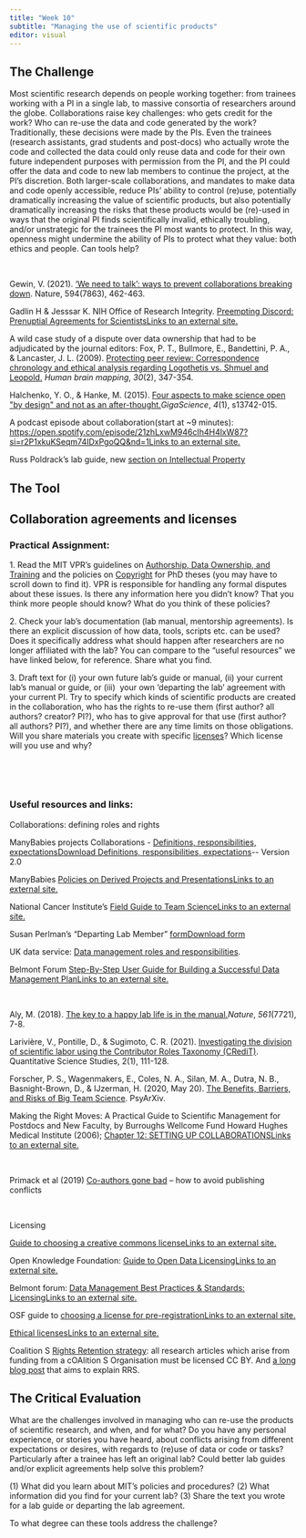 ```yaml
---
title: "Week 10"
subtitle: "Managing the use of scientific products"
editor: visual
---
```


## The Challenge

Most scientific research depends on people working together: from trainees working with a PI in a single lab, to massive consortia of researchers around the globe. Collaborations raise key challenges: who gets credit for the work? Who can re-use the data and code generated by the work? Traditionally, these decisions were made by the PIs. Even the trainees (research assistants, grad students and post-docs) who actually wrote the code and collected the data could only reuse data and code for their own future independent purposes with permission from the PI, and the PI could offer the data and code to new lab members to continue the project, at the PI's discretion. Both larger-scale collaborations, and mandates to make data and code openly accessible, reduce PIs' ability to control (re)use, potentially dramatically increasing the value of scientific products, but also potentially dramatically increasing the risks that these products would be (re)-used in ways that the original PI finds scientifically invalid, ethically troubling, and/or unstrategic for the trainees the PI most wants to protect. In this way, openness might undermine the ability of PIs to protect what they value: both ethics and people. Can tools help?

 

Gewin, V. (2021). ['We need to talk': ways to prevent collaborations breaking down](https://www.nature.com/articles/d41586-021-01573-z). Nature, 594(7863), 462-463.

Gadlin H & Jesssar K. NIH Office of Research Integrity. [Preempting Discord: Prenuptial Agreements for ScientistsLinks to an external site.](https://ori.hhs.gov/preempting-discord-prenuptial-agreements-scientists)

A wild case study of a dispute over data ownership that had to be adjudicated by the journal editors: Fox, P. T., Bullmore, E., Bandettini, P. A., & Lancaster, J. L. (2009). [Protecting peer review: Correspondence chronology and ethical analysis regarding Logothetis vs. Shmuel and Leopold.](https://www.ncbi.nlm.nih.gov/pmc/articles/PMC2715868/) *Human brain mapping*, *30*(2), 347-354.

Halchenko, Y. O., & Hanke, M. (2015). [Four aspects to make science open \"by design\" and not as an after-thought.](https://academic.oup.com/gigascience/article/4/1/s13742-015-0072-7/2707572)*GigaScience*, *4*(1), s13742-015.

A podcast episode about collaboration(start at \~9 minutes): [https://open.spotify.com/episode/21zhLxwM946cIh4H4lxW87?si=r2P1xkuKSeqm74IDxPgoQQ&nd=1Links to an external site.](https://open.spotify.com/episode/21zhLxwM946cIh4H4lxW87?si=r2P1xkuKSeqm74IDxPgoQQ&nd=1)

Russ Poldrack's lab guide, new [section on Intellectual Property](https://poldracklab.github.io/research/intellectual_property.html)

## The Tool

## Collaboration agreements and licenses 

### Practical Assignment:

1\. Read the MIT VPR's guidelines on [Authorship, Data Ownership, and Training](https://research.mit.edu/integrity-and-compliance/research-misconduct/best-practices-preventing-research-misconduct) and the policies on [Copyright](https://libraries.mit.edu/distinctive-collections/thesis-specs/#copyright) for PhD theses (you may have to scroll down to find it). VPR is responsible for handling any formal disputes about these issues. Is there any information here you didn't know? That you think more people should know? What do you think of these policies?

2\. Check your lab's documentation (lab manual, mentorship agreements). Is there an explicit discussion of how data, tools, scripts etc. can be used? Does it specifically address what should happen after researchers are no longer affiliated with the lab? You can compare to the "useful resources" we have linked below, for reference. Share what you find. 

3\. Draft text for (i) your own future lab's guide or manual, (ii) your current lab's manual or guide, or (iii)  your own 'departing the lab' agreement with your current PI. Try to specify which kinds of scientific products are created in the collaboration, who has the rights to re-use them (first author? all authors? creator? PI?), who has to give approval for that use (first author? all authors? PI?), and whether there are any time limits on those obligations. Will you share materials you create with specific [licenses](https://creativecommons.org/about/cclicenses/)? Which license will you use and why?

 

 

### Useful resources and links:

Collaborations: defining roles and rights

ManyBabies projects Collaborations - [Definitions, responsibilities, expectations](https://canvas.mit.edu/courses/16735/files/2628372?wrap=1 "ManyBabies projects - Definitions, responsibilities, expectations.pdf")[ Download Definitions, responsibilities, expectations](https://canvas.mit.edu/courses/16735/files/2628372/download?download_frd=1)\-- Version 2.0

ManyBabies [Policies on Derived Projects and PresentationsLinks to an external site.](https://manybabies.github.io/derived_presentations/)

National Cancer Institute's [Field Guide to Team ScienceLinks to an external site.](https://www.cancer.gov/about-nci/organization/crs/research-initiatives/team-science-field-guide/collaboration-team-science-guide.pdf)

Susan Perlman's "Departing Lab Member" [form](https://canvas.mit.edu/courses/16735/files/2628375?wrap=1 "Departing Lab Member Publication Agreement.docx")[Download form](https://canvas.mit.edu/courses/16735/files/2628375/download?download_frd=1)

UK data service: [Data management roles and responsibilities](https://ukdataservice.ac.uk/learning-hub/research-data-management/plan-to-share/roles-and-responsibilities/). 

Belmont Forum [Step-By-Step User Guide for Building a Successful Data Management PlanLinks to an external site.](https://bfe-inf.github.io/toolkit/ddomp.html)

 

Aly, M. (2018). [The key to a happy lab life is in the manual.](https://www.nature.com/articles/d41586-018-06167-w)*Nature*, *561*(7721), 7-8.

Larivière, V., Pontille, D., & Sugimoto, C. R. (2021). [Investigating the division of scientific labor using the Contributor Roles Taxonomy (CRediT)](https://direct.mit.edu/qss/article/2/1/111/97558/Investigating-the-division-of-scientific-labor). Quantitative Science Studies, 2(1), 111-128.

Forscher, P. S., Wagenmakers, E., Coles, N. A., Silan, M. A., Dutra, N. B., Basnight-Brown, D., & IJzerman, H. (2020, May 20). [The Benefits, Barriers, and Risks of Big Team Science](https://psyarxiv.com/2mdxh). PsyArXiv.

Making the Right Moves: A Practical Guide to Scientifıc Management for Postdocs and New Faculty, by Burroughs Wellcome Fund Howard Hughes Medical Institute (2006); [Chapter 12: SETTING UP COLLABORATIONSLinks to an external site.](https://www.hhmi.org/sites/default/files/Educational%20Materials/Lab%20Management/Making%20the%20Right%20Moves/moves2_ch12.pdf)

 

Primack et al (2019) [Co-authors gone bad](https://www.elsevier.com/connect/co-authors-gone-bad-how-to-avoid-publishing-conflicts) -- how to avoid publishing conflicts

 

Licensing

[Guide to choosing a creative commons licenseLinks to an external site.](https://creativecommons.org/choose/%20)

Open Knowledge Foundation: [Guide to Open Data LicensingLinks to an external site.](https://opendefinition.org/guide/data/)

Belmont forum: [Data Management Best Practices & Standards: LicensingLinks to an external site.](https://bfe-inf.github.io/toolkit/bp&s-licensing.html)

OSF guide to [choosing a license for pre-registrationLinks to an external site.](https://help.osf.io/hc/en-us/articles/360019739014-Licensing)

[Ethical licensesLinks to an external site.](https://ethicalsource.dev/licenses/)

Coalition S [Rights Retention strategy](https://www.coalition-s.org/rights-retention-strategy/): all research articles which arise from funding from a cOAlition S Organisation must be licensed CC BY. And [a long blog post](https://scholarlykitchen.sspnet.org/2021/02/17/rights-retention-strategy/) that aims to explain RRS. 

## The Critical Evaluation

What are the challenges involved in managing who can re-use the products of scientific research, and when, and for what? Do you have any personal experience, or stories you have heard, about conflicts arising from different expectations or desires, with regards to (re)use of data or code or tasks? Particularly after a trainee has left an original lab? Could better lab guides and/or explicit agreements help solve this problem?

\(1\) What did you learn about MIT's policies and procedures? (2) What information did you find for your current lab? (3) Share the text you wrote for a lab guide or departing the lab agreement. 

To what degree can these tools address the challenge?
